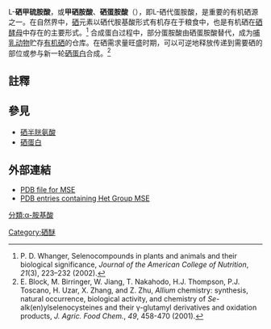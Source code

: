 {{chembox
| verifiedrevid = 444101648
| ImageFileL1 = Selenomethionine-2D-skeletal.png
| ImageSizeL1 = 130px
| ImageNameL1 = Selenomethionine: chemical structure
| ImageFileR1 = Selenomethionine-from-xtal-3D-balls.png
| IUPACName = 2-amino-4-methylselanyl-butanoic acid
| OtherNames = MSE
| Section1 = {{Chembox Identifiers
| CASNo = 3211-76-5
| CASNo_Comment =  (L)
| CASNo_Ref = {{cascite|changed|??}}
| CASNo1 = 1464-42-2
| CASNo1_Comment =  (D/L)
| CASNo1_Ref = {{cascite|changed|??}}
|  ChemSpiderID_Ref  = {{chemspidercite|correct|chemspider}}|  ChemSpiderID  =  14375
|  InChI  =  1/C5H11NO2Se/c1-9-3-2-4(6)5(7)8/h4H,2-3,6H2,1H3,(H,7,8)
|  InChIKey  =  RJFAYQIBOAGBLC-UHFFFAOYAT
|  StdInChI_Ref  = {{stdinchicite|correct|chemspider}}|  StdInChI  =  1S/C5H11NO2Se/c1-9-3-2-4(6)5(7)8/h4H,2-3,6H2,1H3,(H,7,8)
|  StdInChIKey_Ref  = {{stdinchicite|correct|chemspider}}|  StdInChIKey  =  RJFAYQIBOAGBLC-UHFFFAOYSA-N
|  PubChem  =  15103
|  UNII_Ref  = {{fdacite|correct|FDA}}|  UNII  =  964MRK2PEL
|  ChEBI_Ref  = {{ebicite|correct|EBI}}|  ChEBI  =  27585
|  SMILES  =  C[Se]CCC(C(=O)O)N
}}
| Section2 = {{Chembox Properties
|   Formula = C<sub>5</sub>H<sub>11</sub>NO<sub>2</sub>Se
|   MolarMass = 196.106 g/mol
|   Appearance = 
|   Density = 
|   MeltingPt = 
|   BoilingPt = 
|   Solubility = 
}}
| Section3 = {{Chembox Hazards
|   MainHazards = 
|   FlashPt = 
|   Autoignition = 
}}
}}

L-'''硒甲硫胺酸'''，或'''甲硒胺酸'''、'''硒蛋胺酸'''（{{lang-en|'''selenomethionine'''}}），即L-硒代蛋胺酸，是重要的有机硒源之一。在自然界中，[[硒|硒]]元素以硒代胺基酸形式有机存在于粮食中，也是有机硒在[[硒酵母|硒酵母]]中存在的主要形式。<ref>P. D. Whanger, Selenocompounds in plants and animals and their biological significance, ''Journal of the American College of Nutrition'', ''21''(3), 223–232 (2002).</ref>
合成蛋白过程中，部分蛋胺酸由硒蛋胺酸替代，成为[[哺乳动物|哺乳动物]]贮存[[有机硒|有机硒]]的仓库。在硒需求量旺盛时期，可以可逆地释放传递到需要硒的部位或参与新一轮[[硒蛋白|硒蛋白]]合成。<ref>
E. Block, M. Birringer, W. Jiang, T. Nakahodo, H.J. Thompson, P.J. Toscano, H. Uzar, X. Zhang, and Z. Zhu, ''Allium'' chemistry: synthesis, natural occurrence, biological activity, and chemistry of ''Se''-alk(en)ylselenocysteines and their
γ-glutamyl derivatives and oxidation products, ''J. Agric. Food Chem.'', ''49'', 458-470 (2001).</ref>

==註釋==
{{reflist}}

==參見==
*[[硒半胱氨酸|硒半胱氨酸]]
*[[硒蛋白|硒蛋白]]

==外部連結==
* [http://xray.bmc.uu.se/hicup/MSE/ PDB file for MSE] {{Wayback|url=http://xray.bmc.uu.se/hicup/MSE/ |date=20180920083516 }}
* [http://www.ebi.ac.uk/thornton-srv/databases/cgi-bin/pdbsum/GetPage.pl?pdbcode=n/a&template=het2pdb.html&param1=MSE PDB entries containing Het Group MSE] {{Wayback|url=http://www.ebi.ac.uk/thornton-srv/databases/cgi-bin/pdbsum/GetPage.pl?pdbcode=n%2Fa&template=het2pdb.html&param1=MSE |date=20131102182129 }}

{{Biochem-stub}}

[[分類:α-胺基酸|分類:α-胺基酸]]
[[Category:硒醚|Category:硒醚]]